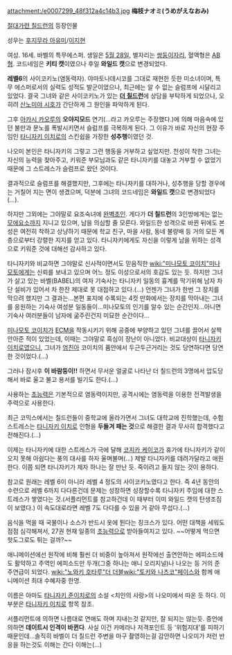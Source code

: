 attachment:/e0007299_48f312a4c14b3.jpg
'''梅枝ナオミ(うめがえなおみ)'''

[[절대가련 칠드런]]의 등장인물

성우는 [[후지무라 아유미]]/[[이지현]]

여성. 16세. 바벨의 특무에스퍼. 생일은 [[5월 28일]], 별자리는 [[쌍둥이자리]], 혈액형은 [[AB형]]. 코드네임은 '''키티 캣'''이였으나 후일 '''와일드 캣'''으로 변경되었다.

'''레벨6'''의 사이코키노(염동력자). 야마토나데시코를 그대로 재현한 듯한 미소녀이며, 특무 에스퍼로서의 실력도 성적도 발군이었으나, 최근에는 알 수 없는 슬럼프에 시달리고 있었다. 결국 그녀와 같은 사이코키노가 있는 '''[[더 칠드런]]'''에 상담을 부탁하게 되었으나, 오히려 [[산노미야 시호]]가 간단하게 그 원인을 파악하게 된다.

그후 [[아카시 카오루]]의 '''오야지모드''' 연기(…라고 카오루는 주장했다.)에 의해 마음속에 있던 불만과 분노를 폭발시키면서 슬럼프를 극복하게 된다. 그 이유가 바로 자신의 현장 주임인 [[타니자키 이치로]]의 스킨쉽을 가장한 '''성추행'''이였던 것. 

나오미 본인은 타니자키의 그렇고 그런 행동을 거부하고 싶었지만. 천성이 착한 그녀는 자신의 능력을 찾아주고, 키워준 부모님과도 같은 타니자키를 대놓고 거부할 수 없었기 때문에 그 스트레스가 슬럼프로 왔던 것이다. 

결과적으로 슬럼프를 해결했지만, 그후에는 타니자키를 대하거나, 성추행을 당할 경우에는 거칠어 지는 면이 생겼으며, 덕분에 그녀의 코드네임은 '''와일드 캣'''으로 변경되었다(…).

하지만 그외에는 그야말로 요조숙녀에 [[완벽초인]]. 게다가 '''더 칠드런'''의 3인방에게는 없는 [[모에]]요소까지 지니고 있으며, 남을 의심할 줄 모른다. 와일드한 성격으로 바뀐 뒤에도 본성은 여전히 착하고 상냥하기 때문에 학교 친구, 마을 사람, 동네 불량배 등 거의 모든 계층으로부터 강렬한 지지를 얻고 있다. 타니자키에게도 자신을 이렇게 남을 위하는 성격으로 키워준 것에 대해선 감사하고 있다.

타니자키와 비교하면 그야말로 신사적이면서도 믿음직한 [[wiki:"미나모토 코이치"미나모토]]에게는 신뢰를 보내고 있으며 어느 정도 이성으로서의 호감도 있는 듯. 하지만 그녀가 살고 있는 바벨(BABEL)의 여자 기숙사는 타니자키 일동의 흉계를 막기위해 남자 차단 설비가 있어서 차 한잔 제대로 못 대접하고 있다.(…) 언젠가 그녀가 한번 그 장치를 막으려 했지만 그 결과는...본편 표지에 수록되는 4컷 만화에서는 장치를 막아내는 그녀를 응원하는 기숙사 여성분 일동들이...미나모토의 인기를 알수 있는 순간인지...아니면 기숙사 여러분들이 남자에 굶주린건지 미묘한 순간이다...

[[미나모토 코이치]]가 [[ECM]]을 작동시키기 위해 공중에 부양하고 있던 그녀를 끌어서 살짝 안아준 적이 있었는데, 이때는 그야말로 흑심이 장난이 아니었다. 비교대상이 [[타니자키 이치로]]였으니, 그녀가 [[엄친아]] 코이치의 품안에서 두근두근거리는 것도 당연하다면 당연한 것이었다.(…)

그러나 잠시후 '''이 바람둥이!!''' 하면서 무서운 얼굴로 나타난 더 칠드런의 3명에서 압도당해서 바로 울고 불고 용서를 빌기도 한다.(…)

사용하는 [[초능력]]은 기본적으로 염동력이지만, 공격시에는 염동력을 이용한 전격발생을 주력으로 사용한다.

최근 코믹스에서는 칠드런들이 중학교에 올라가면서 그녀도 대학교에 진학했는데, 수험 스트레스는 [[타니자키 이치로]] 인형을 '''두들겨 패는 것'''으로 해결한 결과 무사히 합격했다고 전해진다.(…)

이제는 타니자키에 대한 스트레스가 극에 달해 [[코지카 케이코]]가 휴가에 타니자키가 같이 오지 못해 아쉽다는 풍의 대사를 하자 울며불며(...) 제발 타니자키를 데려가달라고 애원한다. 이쯤 되면 타니자키가 제자 하나는 잘 만난 듯. 죽이려고 들지 않는 것이 용하다.

참고로 원래는 레벨 6이 아니라 레벨 4 정도의 사이코키노였다고 한다. 즉 4년 동안의 수련으로 레벨 6까지 다다른건데 문제는 성장하면 성장할수록 타니자키 주임에 대한 스트레스가 쌓였다는 것.(서플리먼트를 참고하건데 이 때부터 이미 와일드 캣의 탄생조짐이 보였다.) 이 속도대로라면 레벨 7도 다다를 수 있을 거 같아 무섭다.(...)

음식을 먹을 때 국물이나 소스가 반드시 옷에 튄다는 징크스가 있다. 어떤 대책을 세워도 점점 심각해져서, 27권 현재 일종의 [[초능력]]으로 받아들여지고 있다. ~~어떻게 먹으면 핫도그로도 튀는 걸까?~~

애니메이션에선 원작에 비해 훨씬 더 비중이 높아져서 원작에선 출연안하는 에피소드에도 활약하고 주역인 에피소드만 두개(그중 하나는 애니 오리지널)나 나오는 등 거의 준주연급이 되었다. [[wiki:"노와키 호타루"더 더블]][[wiki:"토키와 나츠코"페이스]]와 함께 애니메이션 최대 수혜자중 한명.

이름은 아마도 [[타니자키 준이치로]]의 소설 <치인의 사랑>의 나오미에서 따온 듯 하다. 이 부분은 [[타니자키 이치로]] 항목 참조.

서플리먼트에 의하면 나름대로 연애도 하며 지내는것 같지만, 잘 되지는 않는듯. 증언에 의하면 '''데이트시 인격이 바뀐다'''.
사실 이건 카메라나 저격포인트 등 '위험지대'를 피하기 때문인데...솔직히 바벨이 더 칠드런 주변을 마구 촬영하는걸 감안하면 나오미가 저런 반응을 하는것도 이해는 간다 이해는(...)

